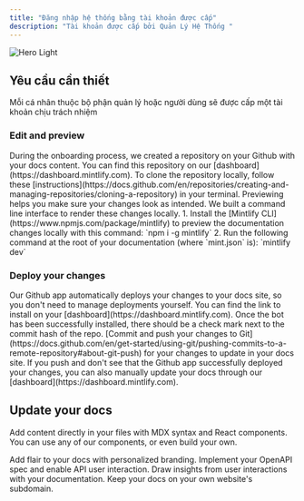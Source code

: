 ```yaml
---
title: "Đăng nhập hệ thống bằng tài khoản được cấp"
description: "Tài khoản được cấp bởi Quản Lý Hệ Thống "
---
```


<img
  className="block dark:hidden"
  src="/DNgmail.png"
  alt="Hero Light"
  title={true}
/>

## Yêu cầu cần thiết

Mỗi cá nhân thuộc bộ phận quản lý hoặc người dùng sẽ được cấp một tài khoản chịu trách nhiệm

### Edit and preview

<AccordionGroup>
  <Accordion title="Clone your docs locally" icon="github">
    During the onboarding process, we created a repository on your Github with
    your docs content. You can find this repository on our
    [dashboard](https://dashboard.mintlify.com). To clone the repository
    locally, follow these
    [instructions](https://docs.github.com/en/repositories/creating-and-managing-repositories/cloning-a-repository)
    in your terminal.
  </Accordion>
  <Accordion title="Preview changes" icon="rectangle-terminal">
    Previewing helps you make sure your changes look as intended. We built a
    command line interface to render these changes locally. 1. Install the
    [Mintlify CLI](https://www.npmjs.com/package/mintlify) to preview the
    documentation changes locally with this command: `npm i -g mintlify`
    2. Run the following command at the root of your documentation (where
    `mint.json` is): `mintlify dev`
  </Accordion>
</AccordionGroup>

### Deploy your changes

<AccordionGroup>
  <Accordion title="Install our Github app" icon="message-bot">
    Our Github app automatically deploys your changes to your docs site, so you
    don't need to manage deployments yourself. You can find the link to install on
    your [dashboard](https://dashboard.mintlify.com). Once the bot has been
    successfully installed, there should be a check mark next to the commit hash
    of the repo.
  </Accordion>
  <Accordion title="Push your changes" icon="rocket">
    [Commit and push your changes to
    Git](https://docs.github.com/en/get-started/using-git/pushing-commits-to-a-remote-repository#about-git-push)
    for your changes to update in your docs site. If you push and don't see that
    the Github app successfully deployed your changes, you can also manually
    update your docs through our [dashboard](https://dashboard.mintlify.com).
  </Accordion>
</AccordionGroup>

## Update your docs

Add content directly in your files with MDX syntax and React components. You can use any of our components, or even build your own.

<CardGroup cols="2">
  <Card title="Style Your Docs" icon="paintbrush" href="/settings/global">
    Add flair to your docs with personalized branding.
  </Card>
  <Card title="Add API Endpoints" icon="square-code" href="/api-playground/configuration">
    Implement your OpenAPI spec and enable API user interaction.
  </Card>
  <Card title="Integrate Analytics" icon="chart-mixed" href="/analytics/supported-integrations">
    Draw insights from user interactions with your documentation.
  </Card>
  <Card title="Host on a Custom Domain" icon="browser" href="/settings/custom-domain/subdomain">
    Keep your docs on your own website's subdomain.
  </Card>
</CardGroup>